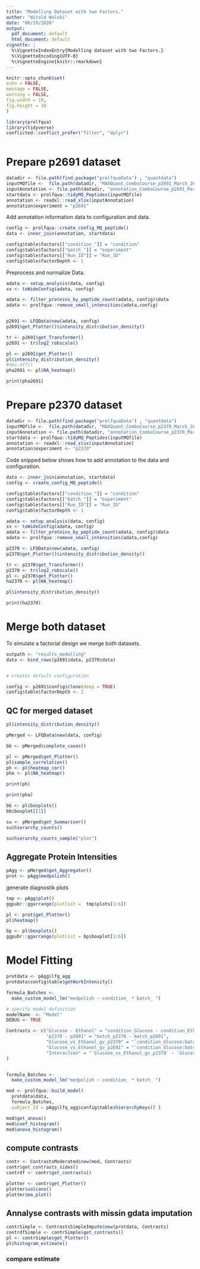 ```yaml
---
title: "Modelling Dataset with two Factors."
author: "Witold Wolski"
date: "06/10/2020"
output:
  pdf_document: default
  html_document: default
vignette: |
  %\VignetteIndexEntry{Modelling dataset with two Factors.}  
  %\VignetteEncoding{UTF-8}   
  %\VignetteEngine{knitr::rmarkdown}
---
```


```r
knitr::opts_chunk$set(
echo = FALSE,
message = FALSE,
warning = FALSE,
fig.width = 10,
fig.height = 10
)
```



```r
library(prolfqua)
library(tidyverse)
conflicted::conflict_prefer("filter", "dplyr")



```

# Prepare p2691 dataset

```r
datadir <- file.path(find.package("prolfquaData") , "quantdata")
inputMQfile <-  file.path(datadir, "MAXQuant_ComboCourse_p2691_March_2018_WU183012.zip")
inputAnnotation <- file.path(datadir, "annotation_ComboCourse_p2691_March_2018_WU183012.xlsx")
startdata <- prolfqua::tidyMQ_Peptides(inputMQfile)
annotation <- readxl::read_xlsx(inputAnnotation)
annotation$experiment = "p2691"

```

Add annotation information data to configuration and data.

```r
config <- prolfqua::create_config_MQ_peptide()
data <- inner_join(annotation, startdata)

config$table$factors[["condition_"]] = "condition"
config$table$factors[["batch_"]] = "experiment"
config$table$factors[["Run_ID"]] = "Run_ID"
config$table$factorDepth <- 1
```

Preprocess and normalize Data.

```r
adata <- setup_analysis(data, config)
xx <- toWideConfig(adata, config)

adata <- filter_proteins_by_peptide_count(adata, config)$data
adata <- prolfqua::remove_small_intensities(adata,config)


p2691 <- LFQData$new(adata, config)
p2691$get_Plotter()$intensity_distribution_density()

tr <- p2691$get_Transformer()
p2691 <- tr$log2_robscale()

pl <- p2691$get_Plotter()
pl$intensity_distribution_density()
#dev.off()
pha2691 <- pl$NA_heatmap()

```

```r
print(pha2691)
```


# Prepare p2370 dataset


```r
datadir <- file.path(find.package("prolfquaData") , "quantdata")
inputMQfile <-  file.path(datadir, "MAXQuant_ComboCourse_p2370_March_2017_WU183008.zip")
inputAnnotation <- file.path(datadir, "annotation_ComboCourse_p2370_March_2017_WU183008.xlsx")
startdata <- prolfqua::tidyMQ_Peptides(inputMQfile)
annotation <- readxl::read_xlsx(inputAnnotation)
annotation$experiment <- "p2370"
```

Code snipped below shows how to add annotation to the data and configuration.

```r
data <- inner_join(annotation, startdata)
config <- create_config_MQ_peptide()

config$table$factors[["condition_"]] = "condition"
config$table$factors[["batch_"]] = "experiment"
config$table$factors[["Run_ID"]] = "Run_ID"
config$table$factorDepth <- 1
```

```r
adata <- setup_analysis(data, config)
xx <- toWideConfig(adata, config)
adata <- filter_proteins_by_peptide_count(adata, config)$data
adata <- prolfqua::remove_small_intensities(adata,config)

p2370 <- LFQData$new(adata, config)
p2370$get_Plotter()$intensity_distribution_density()

tr <- p2370$get_Transformer()
p2370 <- tr$log2_robscale()
pl <- p2370$get_Plotter()
ha2370 <- pl$NA_heatmap()
```

```r
pl$intensity_distribution_density()
```

```r
print(ha2370)
```


# Merge both dataset

To simulate a factorial design we merge both datasets.

```r

outpath <- "results_modelling"
data <- bind_rows(p2691$data, p2370$data)


# creates default configuration

config <- p2691$config$clone(deep = TRUE)
config$table$factorDepth <- 2
```

## QC for merged dataset 

```r
pl$intensity_distribution_density()
```


```r
pMerged <- LFQData$new(data, config)

bb <- pMerged$complete_cases()
```

```r
pl <- pMerged$get_Plotter()
pl$sample_correlation()
ph <- pl$heatmap_cor()
pha <- pl$NA_heatmap()


```


```r
print(ph)
```


```r
print(pha)
```


```r
bb <- pl$boxplots()
bb$boxplot[[1]]

```

```r
su <- pMerged$get_Summariser()
su$hierarchy_counts()
```

```r
su$hierarchy_counts_sample("plot")
```


##  Aggregate Protein Intensities

```r
pAgg <- pMerged$get_Aggregator()
prot <- pAgg$medpolish()
```

generate diagnostik plots
```r
tmp <- pAgg$plot()
ggpubr::ggarrange(plotlist =  tmp$plots[1:6])
```

```r
pl <- prot$get_Plotter()
pl$heatmap()
```

```r
bp <- pl$boxplots()
ggpubr::ggarrange(plotlist = bp$boxplot[1:6])
```

# Model Fitting

```r
protdata <- pAgg$lfq_agg
protdata$config$table$getWorkIntensity()

formula_Batches <-
  make_custom_model_lm("medpolish ~ condition_ * batch_ ")

# specify model definition
modelName  <- "Model"
DEBUG <- TRUE

Contrasts <- c("Glucose - Ethanol" = "condition_Glucose - condition_Ethanol",
               "p2370 - p2691" = "batch_p2370 - batch_p2691",
               "Glucose_vs_Ethanol_gv_p2370" = "`condition_Glucose:batch_p2370` - `condition_Ethanol:batch_p2370`",
               "Glucose_vs_Ethanol_gv_p2691" = "`condition_Glucose:batch_p2691` - `condition_Ethanol:batch_p2691`",
               "Interaction" = "`Glucose_vs_Ethanol_gv_p2370` - `Glucose_vs_Ethanol_gv_p2691`"
)



```



```r


formula_Batches <-
  make_custom_model_lm("medpolish ~ condition_ * batch_ ")

mod <- prolfqua::build_model(
  protdata$data,
  formula_Batches,
  subject_Id = pAgg$lfq_agg$config$table$hierarchyKeys() )

```


```r

mod$get_anova()
mod$coef_histogram()
mod$anova_histogram()

```

## compute contrasts

```r
contr <- ContrastsModerated$new(mod, Contrasts)
contr$get_contrasts_sides()
contrdf <- contr$get_contrasts()
```

```r
plotter <- contr$get_Plotter()
plotter$volcano()
plotter$ma_plot()

```


## Annalyse contrasts with missin gdata imputation

```r
contrSimple <- ContrastsSimpleImpute$new(protdata, Contrasts)
contrdfSimple <- contrSimple$get_contrasts()
pl <- contrSimple$get_Plotter()
pl$histogram_estimate()

```


### compare estimate

